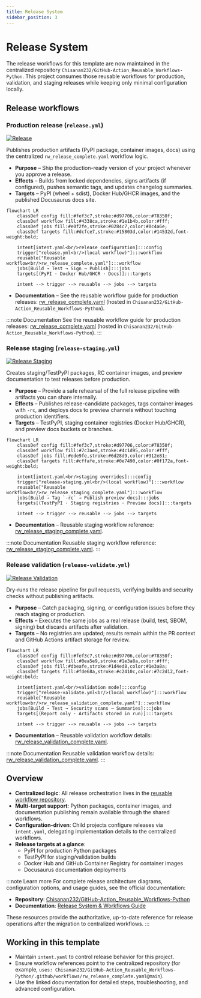 ```yaml
---
title: Release System
sidebar_position: 3
---
```


# Release System

The release workflows for this template are now maintained in the centralized repository `Chisanan232/GitHub-Action_Reusable_Workflows-Python`. This project consumes those reusable workflows for production, validation, and staging releases while keeping only minimal configuration locally.

## Release workflows

### Production release (`release.yml`)
[![Release](https://github.com/Chisanan232/Template-Python-UV-Project/actions/workflows/release.yml/badge.svg)](https://github.com/Chisanan232/Template-Python-UV-Project/actions/workflows/release.yml)

Publishes production artifacts (PyPI package, container images, docs) using the centralized `rw_release_complete.yaml` workflow logic.

- **Purpose** – Ship the production-ready version of your project whenever you approve a release.
- **Effects** – Builds from locked dependencies, signs artifacts (if configured), pushes semantic tags, and updates changelog summaries.
- **Targets** – PyPI (wheel + sdist), Docker Hub/GHCR images, and the published Docusaurus docs site.

```mermaid
flowchart LR
    classDef config fill:#fef3c7,stroke:#d97706,color:#78350f;
    classDef workflow fill:#4338ca,stroke:#1e1b4b,color:#fff;
    classDef jobs fill:#e0f2fe,stroke:#0284c7,color:#0c4a6e;
    classDef targets fill:#dcfce7,stroke:#15803d,color:#14532d,font-weight:bold;

    intent[intent.yaml<br/>release configuration]:::config
    trigger["release.yml<br/>(local workflow)"]:::workflow
    reusable["Reusable workflow<br/>rw_release_complete.yaml"]:::workflow
    jobs[Build → Test → Sign → Publish]:::jobs
    targets[(PyPI · Docker Hub/GHCR · Docs)]:::targets

    intent --> trigger --> reusable --> jobs --> targets
```
- **Documentation** – See the reusable workflow guide for production releases: [rw_release_complete.yaml](https://chisanan232.github.io/GitHub-Action_Reusable_Workflows-Python/docs/next/workflows/release/rw_release_complete) (hosted in `Chisanan232/GitHub-Action_Reusable_Workflows-Python`).

:::note Documentation
See the reusable workflow guide for production releases: [rw_release_complete.yaml](https://chisanan232.github.io/GitHub-Action_Reusable_Workflows-Python/docs/next/workflows/release/rw_release_complete) (hosted in `Chisanan232/GitHub-Action_Reusable_Workflows-Python`).
:::

### Release staging (`release-staging.yml`)
[![Release Staging](https://github.com/Chisanan232/Template-Python-UV-Project/actions/workflows/release-staging.yml/badge.svg)](https://github.com/Chisanan232/Template-Python-UV-Project/actions/workflows/release-staging.yml)

Creates staging/TestPyPI packages, RC container images, and preview documentation to test releases before production.

- **Purpose** – Provide a safe rehearsal of the full release pipeline with artifacts you can share internally.
- **Effects** – Publishes release-candidate packages, tags container images with `-rc`, and deploys docs to preview channels without touching production identifiers.
- **Targets** – TestPyPI, staging container registries (Docker Hub/GHCR), and preview docs buckets or branches.

```mermaid
flowchart LR
    classDef config fill:#fef3c7,stroke:#d97706,color:#78350f;
    classDef workflow fill:#7c3aed,stroke:#4c1d95,color:#fff;
    classDef jobs fill:#ede9fe,stroke:#6d28d9,color:#312e81;
    classDef targets fill:#cffafe,stroke:#0e7490,color:#0f172a,font-weight:bold;

    intent[intent.yaml<br/>staging overrides]:::config
    trigger["release-staging.yml<br/>(local workflow)"]:::workflow
    reusable["Reusable workflow<br/>rw_release_staging_complete.yaml"]:::workflow
    jobs[Build → Tag `-rc` → Publish preview docs]:::jobs
    targets[(TestPyPI · Staging registries · Preview docs)]:::targets

    intent --> trigger --> reusable --> jobs --> targets
```
- **Documentation** – Reusable staging workflow reference: [rw_release_staging_complete.yaml](https://chisanan232.github.io/GitHub-Action_Reusable_Workflows-Python/docs/next/workflows/release/rw_release_staging_complete).

:::note Documentation
Reusable staging workflow reference: [rw_release_staging_complete.yaml](https://chisanan232.github.io/GitHub-Action_Reusable_Workflows-Python/docs/next/workflows/release/rw_release_staging_complete).
:::

### Release validation (`release-validate.yml`)
[![Release Validation](https://github.com/Chisanan232/Template-Python-UV-Project/actions/workflows/release-validate.yml/badge.svg)](https://github.com/Chisanan232/Template-Python-UV-Project/actions/workflows/release-validate.yml)

Dry-runs the release pipeline for pull requests, verifying builds and security checks without publishing artifacts.

- **Purpose** – Catch packaging, signing, or configuration issues before they reach staging or production.
- **Effects** – Executes the same jobs as a real release (build, test, SBOM, signing) but discards artifacts after validation.
- **Targets** – No registries are updated; results remain within the PR context and GitHub Actions artifact storage for review.

```mermaid
flowchart LR
    classDef config fill:#fef3c7,stroke:#d97706,color:#78350f;
    classDef workflow fill:#0ea5e9,stroke:#1e3a8a,color:#fff;
    classDef jobs fill:#dbeafe,stroke:#1d4ed8,color:#1e3a8a;
    classDef targets fill:#fde68a,stroke:#c2410c,color:#7c2d12,font-weight:bold;

    intent[intent.yaml<br/>validation mode]:::config
    trigger["release-validate.yml<br/>(local workflow)"]:::workflow
    reusable["Reusable workflow<br/>rw_release_validation_complete.yaml"]:::workflow
    jobs[Build → Test → Security scans → Summaries]:::jobs
    targets[(Report only · Artifacts stored in run)]:::targets

    intent --> trigger --> reusable --> jobs --> targets
```
- **Documentation** – Reusable validation workflow details: [rw_release_validation_complete.yaml](https://chisanan232.github.io/GitHub-Action_Reusable_Workflows-Python/docs/next/workflows/release/rw_release_validation_complete).

:::note Documentation
Reusable validation workflow details: [rw_release_validation_complete.yaml](https://chisanan232.github.io/GitHub-Action_Reusable_Workflows-Python/docs/next/workflows/release/rw_release_validation_complete).
:::

## Overview

- **Centralized logic**: All release orchestration lives in the [reusable workflow repository](https://github.com/Chisanan232/GitHub-Action_Reusable_Workflows-Python).
- **Multi-target support**: Python packages, container images, and documentation publishing remain available through the shared workflows.
- **Configuration-driven**: Child projects configure releases via `intent.yaml`, delegating implementation details to the centralized workflows.
- **Release targets at a glance**:
  - PyPI for production Python packages
  - TestPyPI for staging/validation builds
  - Docker Hub and GitHub Container Registry for container images
  - Docusaurus documentation deployments

:::note Learn more
For complete release architecture diagrams, configuration options, and usage guides, see the official documentation:

- **Repository**: [Chisanan232/GitHub-Action_Reusable_Workflows-Python](https://github.com/Chisanan232/GitHub-Action_Reusable_Workflows-Python)
- **Documentation**: [Release System & Workflows Guide](https://chisanan232.github.io/GitHub-Action_Reusable_Workflows-Python/docs/next/introduction)

These resources provide the authoritative, up-to-date reference for release operations after the migration to centralized workflows.
:::

## Working in this template

- Maintain `intent.yaml` to control release behavior for this project.
- Ensure workflow references point to the centralized repository (for example, `uses: Chisanan232/GitHub-Action_Reusable_Workflows-Python/.github/workflows/rw_release_complete.yaml@main`).
- Use the linked documentation for detailed steps, troubleshooting, and advanced configuration.
